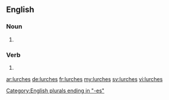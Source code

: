 ==English==

===Noun===
{{head|en|noun plural form}}

# {{plural of|lurch|lang=en}}

===Verb===
{{head|en|verb form}}

# {{en-third-person singular of|lurch}}

[[Category:English plurals ending in "-es"]]

[[ar:lurches]]
[[de:lurches]]
[[fr:lurches]]
[[my:lurches]]
[[sv:lurches]]
[[vi:lurches]]